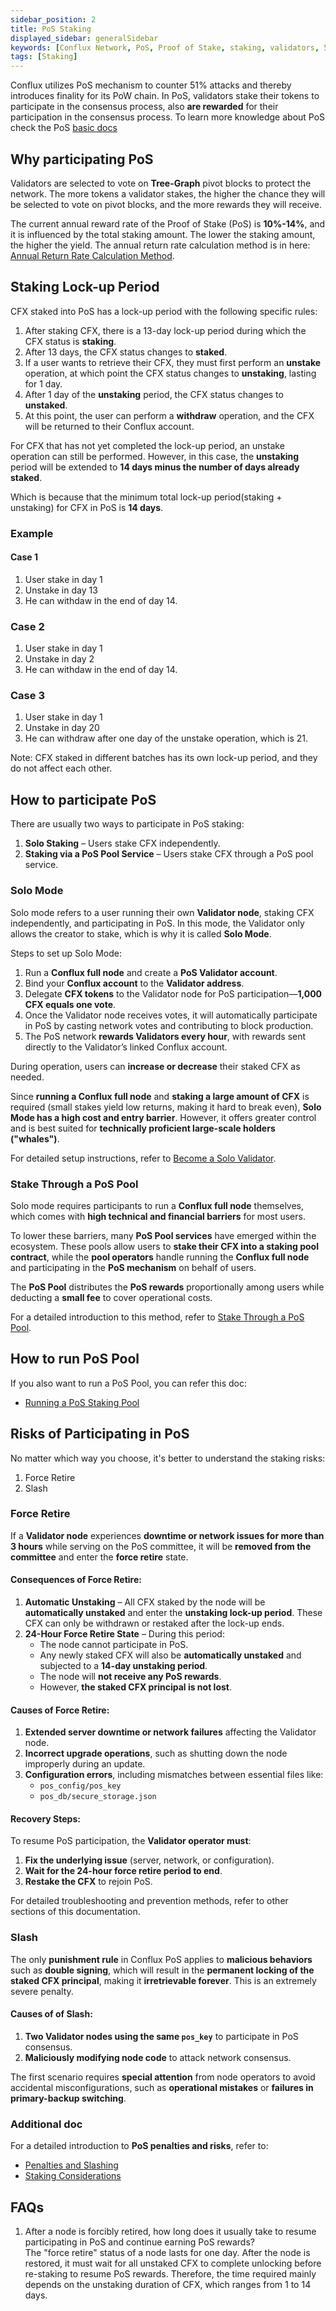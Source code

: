 ```yaml
---
sidebar_position: 2
title: PoS Staking
displayed_sidebar: generalSidebar
keywords: [Conflux Network, PoS, Proof of Stake, staking, validators, 51% attack, finality, Tree-Graph, pivot blocks, voting, CFX token, annual reward rate, solo validator, PoS pools, staking pool, staking risks, consensus mechanism]
tags: [Staking]
---
```


Conflux utilizes PoS mechanism to counter 51% attacks and thereby introduces finality for its PoW chain. In PoS, validators stake their tokens to participate in the consensus process, also **are rewarded** for their participation in the consensus process.
To learn more knowledge about PoS check the PoS [basic docs](/docs/general/conflux-basics/consensus-mechanisms/proof-of-stake/pos_overview)

## Why participating PoS

Validators are selected to vote on **Tree-Graph** pivot blocks to protect the network. The more tokens a validator stakes, the higher the chance they will be selected to vote on pivot blocks, and the more rewards they will receive.

The current annual reward rate of the Proof of Stake (PoS) is **10%-14%**, and it is influenced by the total staking amount. The lower the staking amount, the higher the yield. The annual return rate calculation method is in here: [Annual Return Rate Calculation Method](/docs/general/conflux-basics/consensus-mechanisms/proof-of-stake/pos_overview#accrued-interest).

## Staking Lock-up Period  

CFX staked into PoS has a lock-up period with the following specific rules:  

1. After staking CFX, there is a 13-day lock-up period during which the CFX status is **staking**.  
2. After 13 days, the CFX status changes to **staked**.  
3. If a user wants to retrieve their CFX, they must first perform an **unstake** operation, at which point the CFX status changes to **unstaking**, lasting for 1 day.  
4. After 1 day of the **unstaking** period, the CFX status changes to **unstaked**.  
5. At this point, the user can perform a **withdraw** operation, and the CFX will be returned to their Conflux account.  

For CFX that has not yet completed the lock-up period, an unstake operation can still be performed. However, in this case, the **unstaking** period will be extended to **14 days minus the number of days already staked**. 

Which is because that the minimum total lock-up period(staking + unstaking) for CFX in PoS is **14 days**.

### Example

#### Case 1

1. User stake in day 1
2. Unstake in day 13
3. He can withdaw in the end of day 14.

### Case 2

1. User stake in day 1
2. Unstake in day 2
3. He can withdaw in the end of day 14.

### Case 3

1. User stake in day 1
2. Unstake in day 20
3. He can withdraw after one day of the unstake operation, which is 21.

Note: CFX staked in different batches has its own lock-up period, and they do not affect each other.

## How to participate PoS

There are usually two ways to participate in PoS staking:  

1. **Solo Staking** – Users stake CFX independently.  
2. **Staking via a PoS Pool Service** – Users stake CFX through a PoS pool service.

### Solo Mode  

Solo mode refers to a user running their own **Validator node**, staking CFX independently, and participating in PoS. In this mode, the Validator only allows the creator to stake, which is why it is called **Solo Mode**.  

Steps to set up Solo Mode:  

1. Run a **Conflux full node** and create a **PoS Validator account**.  
2. Bind your **Conflux account** to the **Validator address**.  
3. Delegate **CFX tokens** to the Validator node for PoS participation—**1,000 CFX equals one vote**.  
4. Once the Validator node receives votes, it will automatically participate in PoS by casting network votes and contributing to block production.  
5. The PoS network **rewards Validators every hour**, with rewards sent directly to the Validator’s linked Conflux account.  

During operation, users can **increase or decrease** their staked CFX as needed.  

Since **running a Conflux full node** and **staking a large amount of CFX** is required (small stakes yield low returns, making it hard to break even), **Solo Mode has a high cost and entry barrier**. However, it offers greater control and is best suited for **technically proficient large-scale holders ("whales")**.  

For detailed setup instructions, refer to [Become a Solo Validator](./become-a-solo-validator).

### Stake Through a PoS Pool

Solo mode requires participants to run a **Conflux full node** themselves, which comes with **high technical and financial barriers** for most users.  

To lower these barriers, many **PoS Pool services** have emerged within the ecosystem. These pools allow users to **stake their CFX into a staking pool contract**, while the **pool operators** handle running the **Conflux full node** and participating in the **PoS mechanism** on behalf of users.  

The **PoS Pool** distributes the **PoS rewards** proportionally among users while deducting a **small fee** to cover operational costs.  

For a detailed introduction to this method, refer to [Stake Through a PoS Pool](./pos-pools-list).

## How to run PoS Pool

If you also want to run a PoS Pool, you can refer this doc:

- [Running a PoS Staking Pool](./running-staking-pool)

## Risks of Participating in PoS

No matter which way you choose, it's better to understand the staking risks:

1. Force Retire
2. Slash

### Force Retire

If a **Validator node** experiences **downtime or network issues for more than 3 hours** while serving on the PoS committee, it will be **removed from the committee** and enter the **force retire** state.  

#### Consequences of Force Retire:  

1. **Automatic Unstaking** – All CFX staked by the node will be **automatically unstaked** and enter the **unstaking lock-up period**. These CFX can only be withdrawn or restaked after the lock-up ends.  
2. **24-Hour Force Retire State** – During this period:  
   - The node cannot participate in PoS.  
   - Any newly staked CFX will also be **automatically unstaked** and subjected to a **14-day unstaking period**.  
   - The node will **not receive any PoS rewards**.  
   - However, **the staked CFX principal is not lost**.  

#### Causes of Force Retire:  

1. **Extended server downtime or network failures** affecting the Validator node.  
2. **Incorrect upgrade operations**, such as shutting down the node improperly during an update.  
3. **Configuration errors**, including mismatches between essential files like:  
   - `pos_config/pos_key`  
   - `pos_db/secure_storage.json`  

#### Recovery Steps:  
To resume PoS participation, the **Validator operator must**:  
1. **Fix the underlying issue** (server, network, or configuration).  
2. **Wait for the 24-hour force retire period to end**.  
3. **Restake the CFX** to rejoin PoS.  

For detailed troubleshooting and prevention methods, refer to other sections of this documentation.

### Slash

The only **punishment rule** in Conflux PoS applies to **malicious behaviors** such as **double signing**, which will result in the **permanent locking of the staked CFX principal**, making it **irretrievable forever**. This is an extremely severe penalty.  

#### Causes of of Slash:
1. **Two Validator nodes using the same `pos_key`** to participate in PoS consensus.  
2. **Maliciously modifying node code** to attack network consensus.  

The first scenario requires **special attention** from node operators to avoid accidental misconfigurations, such as **operational mistakes** or **failures in primary-backup switching**.  

### Additional doc

For a detailed introduction to **PoS penalties and risks**, refer to:

- [Penalties and Slashing](/docs/general/conflux-basics/consensus-mechanisms/proof-of-stake/penalties_and_slash)
- [Staking Considerations](./staking-considerations)

## FAQs

1. After a node is forcibly retired, how long does it usually take to resume participating in PoS and continue earning PoS rewards?  
The "force retire" status of a node lasts for one day. After the node is restored, it must wait for all unstaked CFX to complete unlocking before re-staking to resume PoS rewards. Therefore, the time required mainly depends on the unstaking duration of CFX, which ranges from 1 to 14 days.
